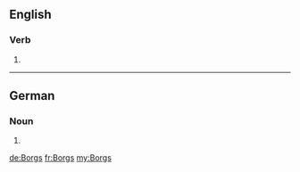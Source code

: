 ==English==

===Verb===
{{head|en}}

# {{en-third-person singular of|Borg}}

----

==German==

===Noun===
{{head|de|noun form}} {{m}}

# {{genitive of|Borg|lang=de}}

[[de:Borgs]]
[[fr:Borgs]]
[[my:Borgs]]